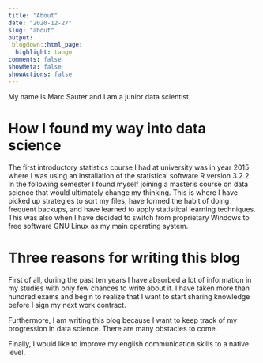 ```yaml
---
title: "About"
date: "2020-12-27"
slug: "about"
output:
 blogdown::html_page:
  highlight: tango
comments: false
showMeta: false
showActions: false
---
```

My name is Marc Sauter and I am a junior data scientist.

# How I found my way into data science

The first introductory statistics course I had at university was in year 2015 where I was using an installation of the statistical software R version 3.2.2. In the following semester I found myself joining a master's course on data science that would ultimately change my thinking. This is where I have picked up strategies to sort my files, have formed the habit of doing frequent backups, and have learned to apply statistical learning techniques. This was also when I have decided to switch from proprietary Windows to free software GNU Linux as my main operating system.

# Three reasons for writing this blog

First of all, during the past ten years I have absorbed a lot of information in my studies with only few chances to write about it. I have taken more than hundred exams and begin to realize that I want to start sharing knowledge before I sign my next work contract.

Furthermore, I am writing this blog because I want to keep track of my progression in data science. There are many obstacles to come.

Finally, I would like to improve my english communication skills to a native level.